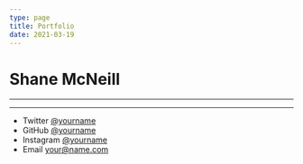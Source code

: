 ```yaml
---
type: page
title: Portfolio
date: 2021-03-19
---
```



# Shane McNeill

<Vimeo
  video="716187981"
  responsive
  showTitle={false}
  showPortrait={false}
  showByline={false}
  controls={false}
/>

---

<VideoCard 
  title="United PDX: Youth Development Academy"
  description="One minute video for United PDX's Youth Development Academy (YDA).  This is the United PDX's top tier, high performance program with teams competing regionally and nationally.  Interviewed the YDA Directors, Jonathan Wilkins and Trevor Tharp."
  video="717311576"
  type="vimeo"
/>

<VideoCard 
  title="United PDX: Competitive Academy"
  description="A social media promo for the United PDX youth soccer club. The focus of this promo is on their Competitive Academy Director Justan Wolvert, where he explains the benefits of joining the soccer club."
  video="717313414"
  type="vimeo"
/>

<VideoCard 
  title="Wild Diversity: Promo"
  description="A 30 second social media promo for Wild Diversity telling the story of Rudy, a Mexican-American who speaks about his love of nature and what the outdoors mean to him."
  video="716196018"
  type="vimeo"
/>

<VideoCard 
  title="Short Film: My Sweet Whiskey"
  description="Worked as both a DP and Camera Operator on the short film My Sweet Whiskey. In this dark comedy, a brother and sister attempt to film a documentary about a pair of bank robbers leading up to their latest heist and the eventual bloody aftermath."
  video="jDDkkI5PXcU"
  type="youtube"
/>

---

- Twitter [@yourname](https://twitter.com/yourname)
- GitHub [@yourname](https://github.com/yourname)
- Instagram [@yourname](https://instagram.com/yourname)
- Email your@name.com
